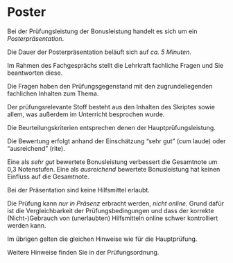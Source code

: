 # Poster



Bei der Prüfungsleistung der Bonusleistung handelt es sich um ein *Posterpräsentation*.


Die Dauer der Posterpräsentation beläuft sich auf *ca. 5 Minuten*.




Im Rahmen des Fachgesprächs stellt die Lehrkraft fachliche Fragen und Sie beantworten diese.

Die Fragen haben den Prüfungsgegenstand mit den zugrundeliegenden fachlichen Inhalten zum Thema.

Der prüfungsrelevante Stoff besteht aus den Inhalten des Skriptes sowie allem, was außerdem im Unterricht besprochen wurde.


Die Beurteilungskriterien entsprechen denen der Hauptprüfungsleistung.


Die Bewertung erfolgt anhand der Einschätzung "sehr gut" (cum laude) oder "ausreichend" (rite).

Eine als *sehr gut* bewertete Bonusleistung verbessert die Gesamtnote um 0,3 Notenstufen.
Eine als *ausreichend* bewertete Bonusleistung hat keinen Einfluss auf die Gesamtnote.

Bei der Präsentation sind keine Hilfsmittel erlaubt.


Die Prüfung kann *nur in Präsenz* erbracht werden, *nicht online*. 
Grund dafür ist die Vergleichbarkeit der Prüfungsbedingungen und dass der korrekte (Nicht-)Gebrauch von (unerlaubten) Hilfsmitteln online schwer kontrolliert werden kann.

Im übrigen gelten die gleichen Hinweise wie für die Hauptprüfung.

Weitere Hinweise finden Sie in der Prüfungsordnung.


